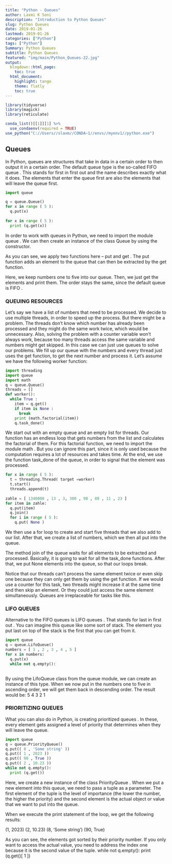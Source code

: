 ```yaml
---
title: "Python - Queues"
author: Laxmi K Soni 
description: "Introduction to Python Queues"
slug: Python Queues
date: 2019-01-26
lastmod: 2019-01-26
categories: ["Python"]
tags: ["Python"]
Summary: Python Queues
subtitle: Python Queues
featured: "img/main/Python_Queues-22.jpg"
output:
  blogdown::html_page:
    toc: true
  html_document:
    highlight: tango
    theme: flatly
    toc: true
---
```


```r
library(tidyverse)
library(magick)
library(reticulate)

conda_list()[[1]][1] %>% 
  use_condaenv(required = TRUE)
use_python("C://Users//slaxm//CONDA~1//envs//myenv1//python.exe")

```

## Queues

In Python, queues are structures that take in data in a certain order to then output it in a certain order. The default queue type is the so-called FIFO queue . This stands for first in first out and the name describes exactly what it does. The elements that enter the queue first are also the elements that will leave the queue first.

```python
import queue

q = queue.Queue()
for x in range ( 5 ):
  q.put(x)
  
for x in range ( 5 ):
  print (q.get(x))
```

In order to work with queues in Python, we need to import the module queue . We can then create an instance of the class Queue by using the constructor.

As you can see, we apply two functions here – put and get . The put function adds an element to the queue that can then be extracted by the get function.

Here, we keep numbers one to five into our queue. Then, we just get the elements and print them. The order stays the same, since the default queue is FIFO .


### QUEUING RESOURCES

Let’s say we have a list of numbers that need to be processed. We decide to use multiple threads, in order to speed up the process. But there might be a problem. The threads don’t know which number has already been processed and they might do the same work twice, which would be unnecessary. Also, solving the problem with a counter variable won’t always work, because too many threads access the same variable and numbers might get skipped.
In this case we can just use queues to solve our problems. We fill up our queue with the numbers and every thread just uses the get function, to get the next number and process it.
Let’s assume we have the following worker function:

```python
import threading
import queue
import math
q = queue.Queue()
threads = []
def worker():
  while True :
    item = q.get()
    if item is None :
      break
    print (math.factorial(item))
    q.task_done()
```

We start out with an empty queue and an empty list for threads. Our function has an endless loop that gets numbers from the list and calculates the factorial of them. For this factorial function, we need to import the module math . But you can ignore this part, since it is only used because the computation requires a lot of resources and takes time. At the end, we use the function task_done of the queue, in order to signal that the element was processed.

```python
for x in range ( 5 ):
  t = threading.Thread( target =worker)
  t.start()
  threads.append(t)
  
zahle = [ 1340000 , 13 , 3, 300 , 98 , 88 , 11 , 23 ]
for item in zahle:
  q.put(item)
  q.join()
  for i in range ( 5 ):
    q.put( None )
```

We then use a for loop to create and start five threads that we also add to our list. After that, we create a list of numbers, which we then all put into the queue.

The method join of the queue waits for all elements to be extracted and processed. Basically, it is going to wait for all the task_done functions. After that, we put None elements into the queue, so that our loops break.

Notice that our threads can’t process the same element twice or even skip one because they can only get them by using the get function.
If we would use a counter for this task, two threads might increase it at the same time and then skip an element. Or they could just access the same element simultaneously. Queues are irreplaceable for tasks like this.


### LIFO QUEUES

Alternative to the FIFO queues is LIFO queues . That stands for last in first out . You can imagine this queue like some sort of stack. The element you put last on top of the stack is the first that you can get from it.

```python
import queue
q = queue.LifoQueue()
numbers = [ 1 , 2 , 3 , 4 , 5 ]
for x in numbers:
  q.put(x)
  while not q.empty():
                                                                                                                                                                                      print (q.get())
```
By using the LifoQueue class from the queue module, we can create an instance of this type. When we now put in the numbers one to five in ascending order, we will get them back in descending order.
The result would be:
5  4  3  2  1


### PRIORITIZING QUEUES

What you can also do in Python, is creating prioritized queues . In these, every element gets assigned a level of priority that determines when they will leave the queue.

```python
import queue
q = queue.PriorityQueue()
q.put(( 8 , 'Some string' ))
q.put(( 1 , 2023 ))
q.put(( 90 , True ))
q.put(( 2 , 10.23 ))
while not q.empty():
  print (q.get())
```

Here, we create a new instance of the class PriorityQueue . When we put a new element into this queue, we need to pass a tuple as a parameter. The first element of the tuple is the level of importance (the lower the number, the higher the priority) and the second element is the actual object or value that we want to put into the queue.

When we execute the print statement of the loop, we get the following results:

(1, 2023)
(2, 10.23)
(8, 'Some string')
(90, True)

As you can see, the elements got sorted by their priority number. If you only want to access the actual value, you need to address the index one because it is the second value of the tuple.
while not q.empty():
print (q.get()[ 1 ])

